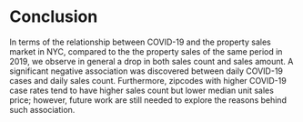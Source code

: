 # Conclusion

In terms of the relationship between COVID-19 and the property sales market in NYC, compared to the the property sales of the same period in 2019, we observe in general a drop in both sales count and sales amount. A significant negative association was discovered between daily COVID-19 cases and daily sales count. Furthermore, zipcodes with higher COVID-19 case rates tend to have higher sales count but lower median unit sales price; however, future work are still needed to explore the reasons behind such association.